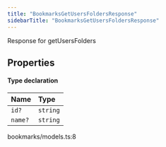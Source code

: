 ```yaml
---
title: "BookmarksGetUsersFoldersResponse"
sidebarTitle: "BookmarksGetUsersFoldersResponse"
---
```


Response for getUsersFolders

## Properties

<ResponseField name="data" type="Object">


#### Type declaration
</ResponseField>


| Name | Type |
| :------ | :------ |
| `id?` | `string` |
| `name?` | `string` |


bookmarks/models.ts:8

